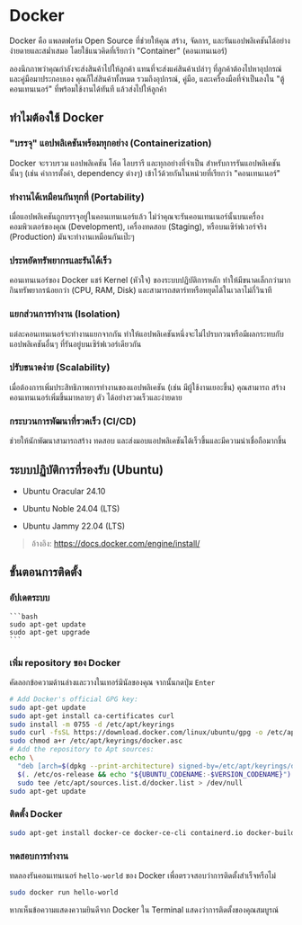 
# Docker

Docker คือ แพลตฟอร์ม Open Source ที่ช่วยให้คุณ สร้าง, จัดการ, และรันแอปพลิเคชันได้อย่างง่ายดายและสม่ำเสมอ โดยใช้แนวคิดที่เรียกว่า "Container" (คอนเทนเนอร์)

ลองนึกภาพว่าคุณกำลังจะส่งสินค้าไปให้ลูกค้า แทนที่จะส่งแค่สินค้าเปล่าๆ ที่ลูกค้าต้องไปหาอุปกรณ์และคู่มือมาประกอบเอง คุณก็ใส่สินค้าทั้งหมด รวมถึงอุปกรณ์, คู่มือ, และเครื่องมือที่จำเป็นลงใน "ตู้คอนเทนเนอร์" ที่พร้อมใช้งานได้ทันที แล้วส่งไปให้ลูกค้า

## ทำไมต้องใช้ Docker

### "บรรจุ" แอปพลิเคชันพร้อมทุกอย่าง (Containerization)

Docker จะรวบรวม แอปพลิเคชัน โค้ด ไลบรารี และทุกอย่างที่จำเป็น สำหรับการรันแอปพลิเคชันนั้นๆ (เช่น ค่าการตั้งค่า, dependency ต่างๆ) เข้าไว้ด้วยกันในหน่วยที่เรียกว่า "คอนเทนเนอร์"

### ทำงานได้เหมือนกันทุกที่ (Portability)

เมื่อแอปพลิเคชันถูกบรรจุอยู่ในคอนเทนเนอร์แล้ว ไม่ว่าคุณจะรันคอนเทนเนอร์นั้นบนเครื่องคอมพิวเตอร์ของคุณ (Development), เครื่องทดสอบ (Staging), หรือบนเซิร์ฟเวอร์จริง (Production) มันจะทำงานเหมือนกันเป๊ะๆ

### ประหยัดทรัพยากรและรันได้เร็ว

คอนเทนเนอร์ของ Docker แชร์ Kernel (หัวใจ) ของระบบปฏิบัติการหลัก ทำให้มีขนาดเล็กกว่ามาก กินทรัพยากรน้อยกว่า (CPU, RAM, Disk) และสามารถสตาร์ทหรือหยุดได้ในเวลาไม่กี่วินาที

### แยกส่วนการทำงาน (Isolation)

แต่ละคอนเทนเนอร์จะทำงานแยกจากกัน ทำให้แอปพลิเคชันหนึ่งจะไม่ไปรบกวนหรือมีผลกระทบกับแอปพลิเคชันอื่นๆ ที่รันอยู่บนเซิร์ฟเวอร์เดียวกัน

### ปรับขนาดง่าย (Scalability)

เมื่อต้องการเพิ่มประสิทธิภาพการทำงานของแอปพลิเคชัน (เช่น มีผู้ใช้งานเยอะขึ้น) คุณสามารถ สร้างคอนเทนเนอร์เพิ่มขึ้นมาหลายๆ ตัว ได้อย่างรวดเร็วและง่ายดาย

### กระบวนการพัฒนาที่รวดเร็ว (CI/CD)

ช่วยให้นักพัฒนาสามารถสร้าง ทดสอบ และส่งมอบแอปพลิเคชันได้เร็วขึ้นและมีความน่าเชื่อถือมากขึ้น

## ระบบปฏิบัติการที่รองรับ (Ubuntu)

- Ubuntu Oracular 24.10

- Ubuntu Noble 24.04 (LTS)

- Ubuntu Jammy 22.04 (LTS)

> อ้างอิง: https://docs.docker.com/engine/install/

## ขั้นตอนการติดตั้ง

<Steps>

### อัปเดตระบบ

    ```bash
    sudo apt-get update
    sudo apt-get upgrade
    ```

### เพิ่ม repository ของ Docker

คัดลอกข้อความด้านล่างและวางในเทอร์มินัลของคุณ จากนั้นกดปุ่ม `Enter`

```bash
# Add Docker's official GPG key:
sudo apt-get update
sudo apt-get install ca-certificates curl
sudo install -m 0755 -d /etc/apt/keyrings
sudo curl -fsSL https://download.docker.com/linux/ubuntu/gpg -o /etc/apt/keyrings/docker.asc
sudo chmod a+r /etc/apt/keyrings/docker.asc
# Add the repository to Apt sources:
echo \
  "deb [arch=$(dpkg --print-architecture) signed-by=/etc/apt/keyrings/docker.asc] https://download.docker.com/linux/ubuntu \
  $(. /etc/os-release && echo "${UBUNTU_CODENAME:-$VERSION_CODENAME}") stable" | \
  sudo tee /etc/apt/sources.list.d/docker.list > /dev/null
sudo apt-get update
```

### ติดตั้ง Docker

```bash
sudo apt-get install docker-ce docker-ce-cli containerd.io docker-buildx-plugin docker-compose-plugin
```

### ทดสอบการทำงาน

ทดลองรันคอนเทนเนอร์ `hello-world` ของ Docker เพื่อตรวจสอบว่าการติดตั้งสำเร็จหรือไม่

```bash
sudo docker run hello-world
```

หากเห็นข้อความแสดงความยินดีจาก Docker ใน Terminal แสดงว่าการติดตั้งของคุณสมบูรณ์

</Steps>